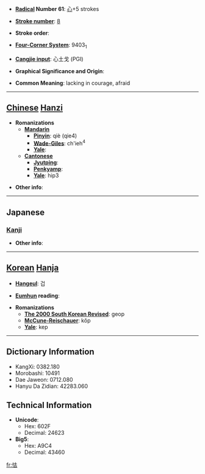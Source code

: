 * '''[[Wiktionary:Chinese radical index| Radical]] Number 61''': [[Wiktionary:Chinese radical index 心|心]]+5 strokes

* '''[[Wiktionary:Chinese total strokes index|Stroke number]]''': [[Wiktionary:Chinese total strokes index 8|8]]

* '''Stroke order''': 

* '''[[Wiktionary:Chinese four corner index|Four-Corner System]]''': 9403<sub>1</sub>

* '''[[Wiktionary:Chinese Cangjie index|Cangjie input]]''': 心土戈 (PGI)

* '''Graphical Significance and Origin''': 

* '''Common Meaning''': lacking in courage, afraid

----

== [[Chinese]] [[Hanzi]] ==

* '''Romanizations'''
** '''[[Mandarin]]'''
*** '''[[Pinyin]]''': qiè (qie4)
*** '''[[Wade-Giles]]''': ch'ieh<sup>4</sup>
*** '''[[Yale]]''': 
** '''[[Cantonese]]'''
*** '''[[Jyutping]]''':
*** '''[[Penkyamp]]''': 
*** '''[[Yale]]''': hip3

* '''Other info''': 

----

==Japanese==
===[[Kanji]]===
{{kanji|on readings=[[きょう]] (kyō)|kun readings=[[おびえる]] (obieru), [[おじる]] (ojiru)}}

* '''Other info''':  

----

== [[Korean]] [[Hanja]] ==

* '''[[Hangeul]]''': 겁

* '''[[Eumhun]] reading''': 

* '''Romanizations'''
** '''[[The 2000 South Korean Revised Romanization|The 2000 South Korean Revised]]''': geop
** '''[[McCune-Reischauer]]''': kŏp
** '''[[Yale]]''': kep

----

== Dictionary Information ==

* KangXi: 0382.180
* Morobashi: 10491
* Dae Jaweon: 0712.080
* Hanyu Da Zidian: 42283.060

== Technical Information ==

* '''Unicode''':
** Hex: 602F
** Decimal: 24623
* '''Big5''':
** Hex: A9C4
** Decimal: 43460

[[fr:怯]]